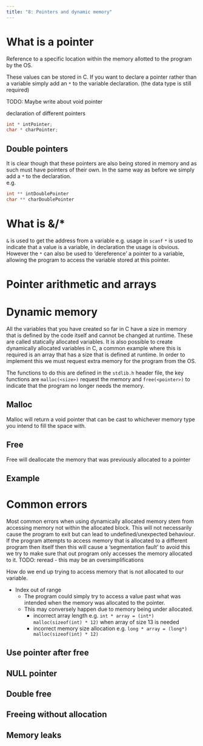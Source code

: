 ```yaml
---
title: "8: Pointers and dynamic memory"
---
```


# What is a pointer
Reference to a specific location within the memory allotted to the program by the OS.

These values can be stored in C. If you want to declare a pointer rather than a variable simply add an `*` to the variable declaration. (the data type is still required)

TODO: Maybe write about void pointer

declaration of different pointers
``` c
int * intPointer;
char * charPointer;
```

## Double pointers
It is clear  though that these pointers are also being stored in memory and as such must have pointers of their own. In the same way as before we simply add a `*` to the declaration.  
e.g.
``` c
int ** intDoublePointer
char ** charDoublePointer
```

# What is &/*
`&` is used to get the address from a variable e.g. usage in `scanf`
`*` is used to indicate that a value is a variable, in declaration the usage is obvious. However the `*` can also be used to 'dereference' a pointer to a variable, allowing the program to access the variable stored at this pointer.

# Pointer arithmetic and arrays

# Dynamic memory 
All the variables that you have created so far in C have a size in memory that is defined by the code itself and cannot be changed at runtime. These are called statically allocated variables. It is also possible to create dynamically allocated variables in C, a common example where this is required is an array that has a size that is defined at runtime. In order to implement this we must request extra memory for the program from the OS. 

The functions to do this are defined in the `stdlib.h` header file, the key functions are `malloc(<size>)` request the memory and `free(<pointer>)` to indicate that the program no longer needs the memory.

## Malloc
Malloc will return a void pointer that can be cast to whichever memory type you intend to fill the space with.

## Free
Free will deallocate the memory that was previously allocated to a pointer

## Example

# Common errors
Most common errors when using dynamically allocated memory stem from accessing memory not within the allocated block. This will not necessarily cause the program to exit but can lead to undefined/unexpected behaviour. If the program attempts to access memory that is allocated to a different program then itself then this will cause a 'segmentation fault' to avoid this we try to make sure that out program only accesses the memory allocated to it. TODO: reread - this may be an oversimplifications

How do we end up trying to access memory that is not allocated to our variable.

- Index out of range
    - The program could simply try to access a value past what was intended when the memory was allocated to the pointer.
    - This may conversely happen due to memory being under allocated.
        - incorrect array length e.g. `int * array = (int*) malloc(sizeof(int) * 12)` when array of size 13 is needed
        - incorrect memory size allocation e.g. `long * array = (long*) malloc(sizeof(int) * 12)`

## Use pointer after free

## NULL pointer

## Double free

## Freeing without allocation

## Memory leaks
